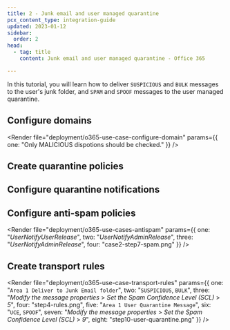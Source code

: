 ```yaml
---
title: 2 - Junk email and user managed quarantine
pcx_content_type: integration-guide
updated: 2023-01-12
sidebar:
  order: 2
head:
  - tag: title
    content: Junk email and user managed quarantine - Office 365

---
```



In this tutorial, you will learn how to deliver `SUSPICIOUS` and `BULK` messages to the user's junk folder, and `SPAM` and `SPOOF` messages to the user managed quarantine.

## Configure domains

<Render file="deployment/o365-use-case-configure-domain" params={{ one: "Only MALICIOUS dispotions should be checked." }} />

## Create quarantine policies

<Render file="deployment/o365-use-case-2-4-create-quarantine-policy" />

## Configure quarantine notifications

<Render file="deployment/o365-use-case-configure-quarantine-notifications" />

## Configure anti-spam policies

<Render file="deployment/o365-use-cases-antispam" params={{ one: "_UserNotifyUserRelease_", two: "_UserNotifyAdminRelease_", three: "_UserNotifyAdminRelease_", four: "case2-step7-spam.png" }} />

## Create transport rules

<Render file="deployment/o365-use-case-transport-rules" params={{ one: "`Area 1 Deliver to Junk Email folder`", two: "`SUSPICIOUS`, `BULK`", three: "_Modify the message properties_ > _Set the Spam Confidence Level (SCL)_ > _5_", four: "step4-rules.png", five: "`Area 1 User Quarantine Message`", six: "`UCE`, `SPOOF`", seven: "_Modify the message properties_ > _Set the Spam Confidence Level (SCL)_ > _9_", eight: "step10-user-quarantine.png" }} />
